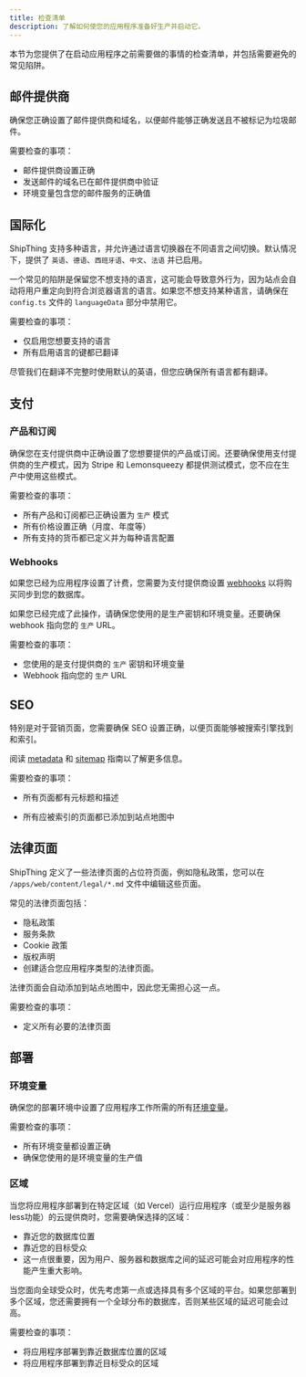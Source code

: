 ```yaml
---
title: 检查清单
description: 了解如何使您的应用程序准备好生产并启动它。
---
```


本节为您提供了在启动应用程序之前需要做的事情的检查清单，并包括需要避免的常见陷阱。

## 邮件提供商

确保您正确设置了邮件提供商和域名，以便邮件能够正确发送且不被标记为垃圾邮件。

需要检查的事项：

- 邮件提供商设置正确
- 发送邮件的域名已在邮件提供商中验证
- 环境变量包含您的邮件服务的正确值

## 国际化

ShipThing 支持多种语言，并允许通过语言切换器在不同语言之间切换。默认情况下，提供了 `英语`、`德语`、`西班牙语`、`中文`、`法语` 并已启用。

一个常见的陷阱是保留您不想支持的语言，这可能会导致意外行为，因为站点会自动将用户重定向到符合浏览器语言的语言。如果您不想支持某种语言，请确保在 `config.ts` 文件的 `languageData` 部分中禁用它。

需要检查的事项：

- 仅启用您想要支持的语言
- 所有启用语言的键都已翻译

<Note>尽管我们在翻译不完整时使用默认的英语，但您应确保所有语言都有翻译。</Note>

## 支付

### 产品和订阅

确保您在支付提供商中正确设置了您想要提供的产品或订阅。还要确保使用支付提供商的生产模式，因为 Stripe 和 Lemonsqueezy 都提供测试模式，您不应在生产中使用这些模式。

需要检查的事项：

- 所有产品和订阅都已正确设置为 `生产` 模式
- 所有价格设置正确（月度、年度等）
- 所有支持的货币都已定义并为每种语言配置

### Webhooks

如果您已经为应用程序设置了计费，您需要为支付提供商设置 [webhooks](/zh/packages/payments#webhooks) 以将购买同步到您的数据库。

如果您已经完成了此操作，请确保您使用的是生产密钥和环境变量。还要确保 webhook 指向您的 `生产` URL。

需要检查的事项：

- 您使用的是支付提供商的 `生产` 密钥和环境变量
- Webhook 指向您的 `生产` URL

## SEO

特别是对于营销页面，您需要确保 SEO 设置正确，以便页面能够被搜索引擎找到和索引。

阅读 [metadata](/zh/packages/seo/metadata) 和 [sitemap](/zh/packages/seo/sitemap) 指南以了解更多信息。

需要检查的事项：

- 所有页面都有元标题和描述

- 所有应被索引的页面都已添加到站点地图中

## 法律页面

ShipThing 定义了一些法律页面的占位符页面，例如隐私政策，您可以在 `/apps/web/content/legal/*.md` 文件中编辑这些页面。

常见的法律页面包括：

- 隐私政策
- 服务条款
- Cookie 政策
- 版权声明
- 创建适合您应用程序类型的法律页面。

法律页面会自动添加到站点地图中，因此您无需担心这一点。

需要检查的事项：

- 定义所有必要的法律页面

## 部署

### 环境变量

确保您的部署环境中设置了应用程序工作所需的所有[环境变量](/zh/setup/configuration/environment)。

需要检查的事项：

- 所有环境变量都设置正确
- 确保您使用的是环境变量的生产值

### 区域

当您将应用程序部署到在特定区域（如 Vercel）运行应用程序（或至少是服务器less功能）的云提供商时，您需要确保选择的区域：

- 靠近您的数据库位置
- 靠近您的目标受众
- 这一点很重要，因为用户、服务器和数据库之间的延迟可能会对应用程序的性能产生重大影响。

当您面向全球受众时，优先考虑第一点或选择具有多个区域的平台。如果您部署到多个区域，您还需要拥有一个全球分布的数据库，否则某些区域的延迟可能会过高。

需要检查的事项： 

- 将应用程序部署到靠近数据库位置的区域
- 将应用程序部署到靠近目标受众的区域